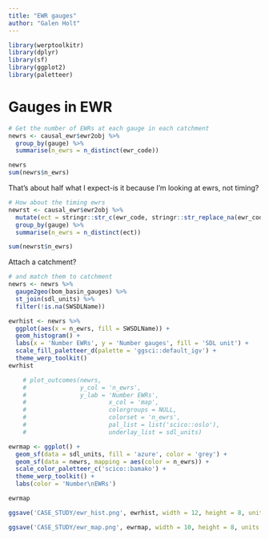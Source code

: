 ```yaml
---
title: "EWR gauges"
author: "Galen Holt"
---
```


```r
library(werptoolkitr)
library(dplyr)
library(sf)
library(ggplot2)
library(paletteer)

```

# Gauges in EWR

```r

# Get the number of EWRs at each gauge in each catchment 
newrs <- causal_ewr$ewr2obj %>% 
  group_by(gauge) %>% 
  summarise(n_ewrs = n_distinct(ewr_code))

newrs
sum(newrs$n_ewrs)

```

That's about half what I expect-is it because I'm looking at ewrs, not timing?

```r
# How about the timing ewrs
newrst <- causal_ewr$ewr2obj %>% 
  mutate(ect = stringr::str_c(ewr_code, stringr::str_replace_na(ewr_code_timing))) %>% 
  group_by(gauge) %>% 
  summarise(n_ewrs = n_distinct(ect))

sum(newrst$n_ewrs)
```

Attach a catchment?

```r
# and match them to catchment
newrs <- newrs %>% 
  gauge2geo(bom_basin_gauges) %>% 
  st_join(sdl_units) %>% 
  filter(!is.na(SWSDLName)) 

```

```r
ewrhist <- newrs %>% 
  ggplot(aes(x = n_ewrs, fill = SWSDLName)) + 
  geom_histogram() +
  labs(x = 'Number EWRs', y = 'Number gauges', fill = 'SDL unit') + 
  scale_fill_paletteer_d(palette = 'ggsci::default_igv') +
  theme_werp_toolkit()
ewrhist 
```

```r
    # plot_outcomes(newrs,
    #               y_col = 'n_ewrs',
    #               y_lab = 'Number EWRs',
    #                       x_col = 'map',
    #                       colorgroups = NULL,
    #                       colorset = 'n_ewrs',
    #                       pal_list = list('scico::oslo'),
    #                       underlay_list = sdl_units)

ewrmap <- ggplot() +
  geom_sf(data = sdl_units, fill = 'azure', color = 'grey') +
  geom_sf(data = newrs, mapping = aes(color = n_ewrs)) +
  scale_color_paletteer_c('scico::bamako') +
  theme_werp_toolkit() +
  labs(color = 'Number\nEWRs')

ewrmap
```

```r
ggsave('CASE_STUDY/ewr_hist.png', ewrhist, width = 12, height = 8, units = 'cm', dpi = 300)

ggsave('CASE_STUDY/ewr_map.png', ewrmap, width = 10, height = 8, units = 'cm', dpi = 300)
```
